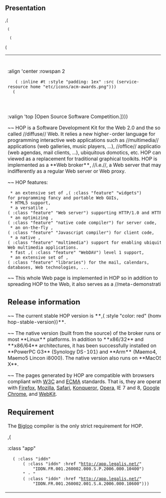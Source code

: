 == Presentation ==

,(<TABLE>
  (<TR>
   (<TD> :align 'center :rowspan 2
    (<IMG> :inline #t :style "padding: 1ex" :src (service-resource home "etc/icons/acm-awards.png")))
   (<TD> :valign 'bottom [HOP is the winner of the ,(<A> :href "http://mmc36.informatik.uni-augsburg.de/acmmm2007/" "ACM MULTIMEDIA'07")]))
  (<TR> (<TD> :valign 'top [Open Source Software Competition.])))

~~ HOP is a Software Development Kit for the Web 2.0 and the so-called
//diffuse// Web. It relies a new higher-order language for
programming interactive web applications such as //multimedia//
applications (web galleries, music players, ...), //office//
applications (web agendas, mail clients, ...), ubiquitous domotics,
etc. HOP can be viewed as a replacement for traditional graphical
toolkits. HOP is implemented as a **Web broker**, //i.e.//, a Web
server that may act indifferently as a regular Web server or Web
proxy.

~~ HOP features:

  * an extensive set of ,(<SPAN> :class "feature" "widgets") 
 for programming fancy and portable Web GUIs,
  * HTML5 support,
  * a versatile ,(<SPAN> :class "feature" "Web server") supporting HTTP/1.0 and HTTP/1.1,
  * an optimizing ,(<SPAN> :class "feature" "native code compiler") for server code,
  * an on-the-fly ,(<SPAN> :class "feature" "Javascript compiler") for client code,
  * a native ,(<SPAN> :class "feature" "multimedia") support for enabling ubiquitous
 Web multimedia applications.
  * fast ,(<SPAN> :class "feature" "WebDAV") level 1 support,
  * an extensive set of ,(<SPAN> :class "feature" "libraries") for the mail, calendars,
 databases, Web technologies, ...


~~ This whole Web page is implemented in HOP so in addition
to spreading HOP to the Web, it also serves as a //meta-demonstration//.


== Release information ==

~~ The current stable HOP version is **,(<SPAN> :style "color: red" (home-hop-stable-version))**.

~~ The native version (built from the source) of the broker runs on most **Linux**
platforms. In addition to **x86/32** and **x86/64** architectures, it has
been successfully installed on **PowerPC G3** (Synology DS-101) and **Arm** (Maemo4, Maemo5
Lincon i8000). The native version also runs on **MacOS X**.

~~ The pages generated by HOP are compatible with browsers compliant
with [[http://www.w3c.org|W3C]] and
[[http://www.ecma-international.org/|ECMA]] standards. That is, they
are operational with [[http://www.mozilla.com/|Firefox]],
[[http://www.mozilla.com/|Mozilla]],
[[http://www.apple.com/macosx/features/safari|Safari]],
[[http://www.konqueror.org|Konqueror]], 
[[http://www.opera.com|Opera]], IE 7 and 8, [[http://www.google.com/chrome|Google Chrome]], and 
[[http://webkit.org/|WebKit]].

== Requirement ==

The [[http://www-sop.inria.fr/indes/fp/Bigloo|Bigloo]] compiler is the only
strict requirement for HOP.

,(<DIV> :class "app"
   (<SPAN> :class "iddn"
       (<A> :class "iddn" :href "http://app.legalis.net/"
           "IDDN.FR.001.260002.000.S.P.2006.000.10400")
       " - "
       (<A> :class "iddn" :href "http://app.legalis.net/"
           "IDDN.FR.001.260002.001.S.A.2006.000.10600")))
